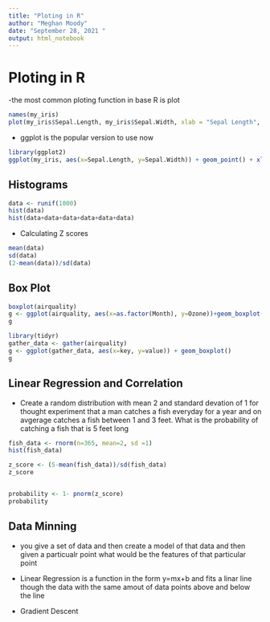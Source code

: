 ```yaml
---
title: "Ploting in R"
author: "Meghan Moody"
date: "September 28, 2021 "
output: html_notebook
---
```


# Ploting in R 

-the most common ploting function in base R is plot 

```r
names(my_iris)
plot(my_iris$Sepal.Length, my_iris$Sepal.Width, xlab = "Sepal Length", ylab = "Sepal Width", main = "My Great Plot")
```

- ggplot is the popular version to use now 

```r
library(ggplot2)
ggplot(my_iris, aes(x=Sepal.Length, y=Sepal.Width)) + geom_point() + xlab("Sepal Length") + ylab("Sepal Width")
```
## Histograms


```r
data <- runif(1000)
hist(data)
hist(data+data+data+data+data+data)

```

- Calculating Z scores 

```r
mean(data)
sd(data)
(2-mean(data))/sd(data)
```

## Box Plot 

```r
boxplot(airquality)
g <- ggplot(airquality, aes(x=as.factor(Month), y=Ozone))+geom_boxplot()
g

```


```r
library(tidyr)
gather_data <- gather(airquality)
g <- ggplot(gather_data, aes(x=key, y=value)) + geom_boxplot()
g
```
## Linear Regression and Correlation


- Create a random distribution with mean 2 and standard devation of 1 for thought experiment that a man catches a fish everyday for a year and on avgerage catches a fish between 1 and 3 feet. What is the probability of catching a fish that is 5 feet long 

```r
fish_data <- rnorm(n=365, mean=2, sd =1)
hist(fish_data)

z_score <- (5-mean(fish_data))/sd(fish_data)
z_score


probability <- 1- pnorm(z_score)
probability

```

## Data Minning

- you give a set of data and then create a model of that data and then given a particualr point what would be the features of that particular point 

- Linear Regression is a function in the form y=mx+b and fits a linar line though the data with the same amout of data points above and below the line 

- Gradient Descent

